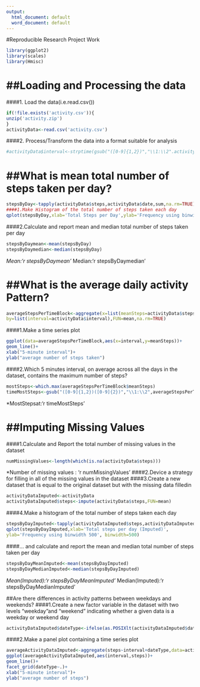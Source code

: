 ---
output:
  html_document: default
  word_document: default
---

#Reproducible Research Project Work
```{r,echo=FALSE,results='hide',warning=FALSE,message=FALSE}
library(ggplot2)
library(scales)
library(Hmisc)
```
##Loading and Processing the data
================================
####1. Load the data(i.e.read.csv())
```{r,results='markup',warning=TRUE,message=TRUE}
if(!file.exists('activity.csv')){
unzip('activity.zip')
}
activityData<-read.csv('activity.csv')
```
####2. Process/Transform the data into a format suitable for analysis
```{r}
#activityData$interval<-strptime(gsub("([0-9]{1,2})","\\1:\\2".activityData$interval),format='%H:%M')
```

##What is mean total number of steps taken per day?
=================================================
```{r}
stepsByDay<-tapply(activityData$steps,activityData$date,sum,na.rm=TRUE)
####1.Make Histogram of the total number of steps taken each day
qplot(stepsByDay,xlab='Total Steps per Day',ylab='Frequency using binwidth 500',binwidth=500)
```
####2.Calculate and report mean and median total number of steps taken per day
```{r}
stepsByDaymean<-mean(stepsByDay)
stepsByDaymedian<-median(stepsByDay)
```
*Mean:'r stepsByDaymean'
*Median:'r stepsByDaymedian'

##What is the average daily activity Pattern?
===========================================
```{r}
averageStepsPerTimeBlock<-aggregate(x=list(meanSteps=activityData$steps),
by=list(interval=activityData$interval),FUN=mean,na.rm=TRUE)
```
####1.Make a time series plot
```{r}
ggplot(data=averageStepsPerTimeBlock,aes(x=interval,y=meanSteps))+
geom_line()+
xlab("5-minute interval")+
ylab("average number of steps taken")
```
####2.Which 5 minutes interval, on average across all the days in the dataset, contains the maximum number of steps?
```{r}
mostSteps<-which.max(averageStepsPerTimeBlock$meanSteps)
timeMostSteps<-gsub("([0-9]{1,2})([0-9]{2})","\\1:\\2",averageStepsPerTimeBlock[mostSteps,'interval'])
```
*MostStepsat:'r timeMostSteps'

##Imputing Missing Values
=======================
####1.Calculate and Report the total number of missing values in the dataset
```{r}
numMissingValues<-length(which(is.na(activityData$steps)))
```
*Number of missing values : 'r numMissingValues'
####2.Device a strategy for filling in all of the missing values in the dataset
####3.Create a new dataset that is equal to the original dataset but with the missing data filledin
```{r}
activityDataImputed<-activityData
activityDataImputed$steps<-impute(activityData$steps,FUN=mean)
```
####4.Make a histogram of the total number of steps taken each day
```{r}
stepsByDayImputed<-tapply(activityDataImputed$steps,activityDataImputed$date,sum)
qplot(stepsByDayImputed,xlab='Total steps per day (Imputed)',
ylab='Frequency using binwidth 500', binwidth=500)
```
####... and calculate and report the mean and median total number of steps taken per day
```{r}
stepsByDayMeanImputed<-mean(stepsByDayImputed)
stepsByDayMedianImputed<-median(stepsByDayImputed)
```
*Mean(Imputed):'r stepsByDayMeanImputed'
*Median(Imputed):'r stepsByDayMedianImputed'

##Are there differences in activity patterns between weekdays and weekends?
####1.Create a new factor variable in the dataset with two levels "weekday"and "weekend" indicating whether a given data is a weekday or weekend day
```{r}
activityDataImputed$dateType<-ifelse(as.POSIXlt(activityDataImputed$date)$wday%in%c(0,6),'weekend','weekday')
```
####2.Make a panel plot containing a time series plot
```{r}
averageActivityDataImputed<-aggregate(steps~interval+dateType,data=activityDataImputed,mean)
ggplot(averageActivityDataImputed,aes(interval,steps))+
geom_line()+
facet_grid(dateType~.)+
xlab("5-minute interval")+
ylab("average number of steps")
```
